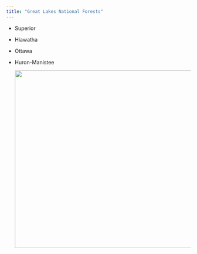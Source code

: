 ```yaml
---
title: "Great Lakes National Forests"
---
```


-   Superior

-   Hiawatha

-   Ottawa

-   Huron-Manistee

    ![](images/Great Lakes Region.png){width="485"}
